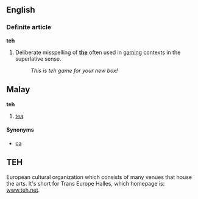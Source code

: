==English==
{{wikipedia}}
===Definite article===
'''teh'''

# Deliberate misspelling of '''[[the]]''' often used in [[gaming]] contexts in the superlative sense.
#: ''This is teh game for your new box!''

==Malay==
'''teh'''

# [[tea]]

====Synonyms====
*[[ca]]

== TEH ==

European cultural organization which consists of many venues that house the arts.
It's short for Trans Europe Halles, which homepage is: [http://www.teh.net www.teh.net].